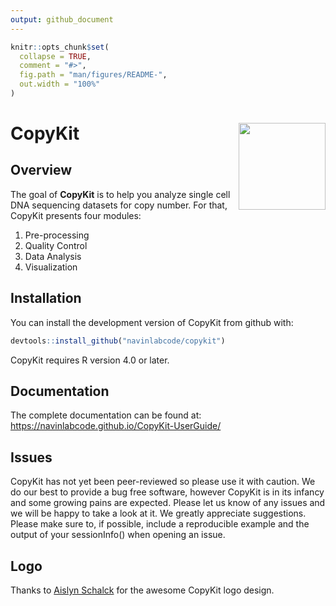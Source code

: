 ```yaml
---
output: github_document
---
```


<!-- README.md is generated from README.Rmd. Please edit that file -->

```r
knitr::opts_chunk$set(
  collapse = TRUE,
  comment = "#>",
  fig.path = "man/figures/README-",
  out.width = "100%"
)
```

# CopyKit <a href='https://github.com/navinlabcode/copykit'><img src='images/copykit_hexsticker_v2.png' align="right" height="139" /></a>

<!-- badges: start -->
<!-- badges: end -->

## Overview

The goal of **CopyKit** is to help you analyze single cell DNA sequencing datasets for copy number.
For that, CopyKit presents four modules:

 1) Pre-processing
 2) Quality Control
 3) Data Analysis
 4) Visualization

## Installation

You can install the development version of CopyKit from github with:

``` r
devtools::install_github("navinlabcode/copykit")
```

CopyKit requires R version 4.0 or later.

## Documentation

The complete documentation can be found at:
[https://navinlabcode.github.io/CopyKit-UserGuide/](https://navinlabcode.github.io/CopyKit-UserGuide/)

## Issues

CopyKit has not yet been peer-reviewed so please use it with caution. We do our best to provide a bug free software, however CopyKit is in its infancy and some growing pains are expected. Please let us know of any issues and we will be happy to take a look at it. We greatly appreciate suggestions. Please make sure to, if possible, include a reproducible example and the output of your sessionInfo() when opening an issue.

## Logo

Thanks to [Aislyn Schalck](https://github.com/aislyn) for the awesome CopyKit logo design.

